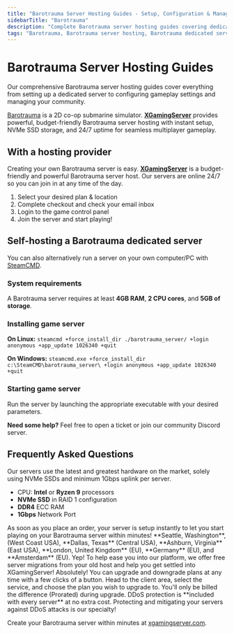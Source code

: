 ```yaml
---
title: "Barotrauma Server Hosting Guides - Setup, Configuration & Management"
sidebarTitle: "Barotrauma"
description: "Complete Barotrauma server hosting guides covering dedicated server setup, configuration settings, and troubleshooting."
tags: "Barotrauma, Barotrauma server hosting, Barotrauma dedicated server, Barotrauma multiplayer"
---
```


# Barotrauma Server Hosting Guides

Our comprehensive Barotrauma server hosting guides cover everything from setting up a dedicated server to configuring gameplay settings and managing your community.

[Barotrauma](https://store.steampowered.com/app/602960/Barotrauma/) is a 2D co-op submarine simulator. **[XGamingServer](https://xgamingserver.com/)** provides powerful, budget-friendly Barotrauma server hosting with instant setup, NVMe SSD storage, and 24/7 uptime for seamless multiplayer gameplay.

## With a hosting provider
Creating your own Barotrauma server is easy. **[XGamingServer](https://xgamingserver.com/)** is a budget-friendly and powerful Barotrauma server host. Our servers are online 24/7 so you can join in at any time of the day.

1. Select your desired plan & location
2. Complete checkout and check your email inbox
3. Login to the game control panel
4. Join the server and start playing!

## Self-hosting a Barotrauma dedicated server

You can also alternatively run a server on your own computer/PC with [SteamCMD](https://developer.valvesoftware.com/wiki/SteamCMD).

### System requirements

A Barotrauma server requires at least **4GB RAM**, **2 CPU cores**, and **5GB of storage**.

### Installing game server

**On Linux:**
`steamcmd +force_install_dir ./barotrauma_server/ +login anonymous +app_update 1026340 +quit`

**On Windows:**
`steamcmd.exe +force_install_dir c:\SteamCMD\barotrauma_server\ +login anonymous +app_update 1026340 +quit`

### Starting game server

Run the server by launching the appropriate executable with your desired parameters.

**Need some help?** Feel free to open a ticket or join our community Discord server.

## Frequently Asked Questions

<AccordionGroup>

<Accordion title="What are the specs on the servers?">
Our servers use the latest and greatest hardware on the market, solely using NVMe SSDs and minimum 1Gbps uplink per server.

- CPU: **Intel** or **Ryzen 9** processors
- **NVMe SSD** in RAID 1 configuration
- **DDR4** ECC RAM
- **1Gbps** Network Port
</Accordion>

<Accordion title="How long does setup take?">
As soon as you place an order, your server is setup instantly to let you start playing on your Barotrauma server within minutes!
</Accordion>

<Accordion title="What locations are the servers in?">
**Seattle, Washington**, (West Coast USA), **Dallas, Texas** (Central USA), **Ashburn, Virginia** (East USA), **London, United Kingdom** (EU), **Germany** (EU), and **Amsterdam** (EU).
</Accordion>

<Accordion title="Can I migrate my existing server to XGamingServer?">
Yep! To help ease you into our platform, we offer free server migrations from your old host and help you get settled into XGamingServer!
</Accordion>

<Accordion title="Can I upgrade/downgrade my server later on?">
Absolutely! You can upgrade and downgrade plans at any time with a few clicks of a button. Head to the client area, select the service, and choose the plan you wish to upgrade to. You'll only be billed the difference (Prorated) during upgrade.
</Accordion>

<Accordion title="Are the servers DDoS protected?">
DDoS protection is **included with every server** at no extra cost. Protecting and mitigating your servers against DDoS attacks is our specialty!
</Accordion>

</AccordionGroup>

Create your Barotrauma server within minutes at [xgamingserver.com](https://xgamingserver.com/).
